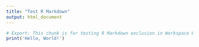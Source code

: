 ```yaml
---
title: "Test R Markdown"
output: html_document
---
```


```r
# Export: This chunk is for testing R Markdown exclusion in Workspace Wiki
print('Hello, World!')
```